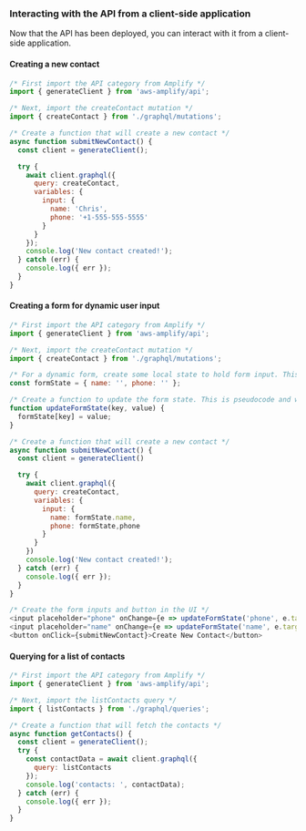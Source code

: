 ### Interacting with the API from a client-side application

Now that the API has been deployed, you can interact with it from a client-side application.

#### Creating a new contact

```javascript
/* First import the API category from Amplify */
import { generateClient } from 'aws-amplify/api';

/* Next, import the createContact mutation */
import { createContact } from './graphql/mutations';

/* Create a function that will create a new contact */
async function submitNewContact() {
  const client = generateClient();

  try {
    await client.graphql({
      query: createContact,
      variables: {
        input: {
          name: 'Chris',
          phone: '+1-555-555-5555'
        }
      }
    });
    console.log('New contact created!');
  } catch (err) {
    console.log({ err });
  }
}
```

#### Creating a form for dynamic user input

```javascript
/* First import the API category from Amplify */
import { generateClient } from 'aws-amplify/api';

/* Next, import the createContact mutation */
import { createContact } from './graphql/mutations';

/* For a dynamic form, create some local state to hold form input. This is pseudocode and will differ based on your JavaScript framework. */
const formState = { name: '', phone: '' };

/* Create a function to update the form state. This is pseudocode and will differ based on your JavaScript framework.  */
function updateFormState(key, value) {
  formState[key] = value;
}

/* Create a function that will create a new contact */
async function submitNewContact() {
  const client = generateClient()

  try {
    await client.graphql({
      query: createContact,
      variables: {
        input: {
          name: formState.name,
          phone: formState,phone
        }
      }
    })
    console.log('New contact created!');
  } catch (err) {
    console.log({ err });
  }
}

/* Create the form inputs and button in the UI */
<input placeholder="phone" onChange={e => updateFormState('phone', e.target.value)} />
<input placeholder="name" onChange={e => updateFormState('name', e.target.value)} />
<button onClick={submitNewContact}>Create New Contact</button>
```

#### Querying for a list of contacts

```javascript
/* First import the API category from Amplify */
import { generateClient } from 'aws-amplify/api';

/* Next, import the listContacts query */
import { listContacts } from './graphql/queries';

/* Create a function that will fetch the contacts */
async function getContacts() {
  const client = generateClient();
  try {
    const contactData = await client.graphql({
      query: listContacts
    });
    console.log('contacts: ', contactData);
  } catch (err) {
    console.log({ err });
  }
}
```
